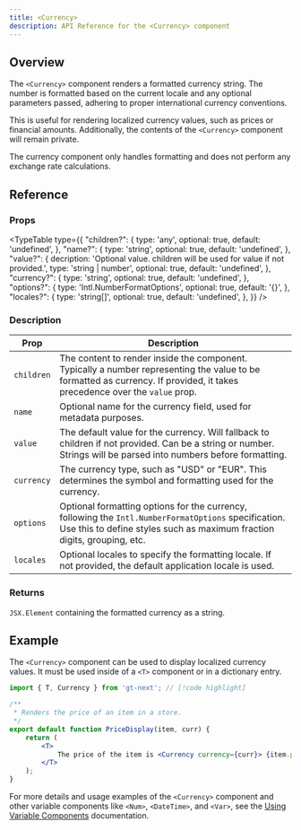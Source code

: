```yaml
---
title: <Currency>
description: API Reference for the <Currency> component
---
```


## Overview

The `<Currency>` component renders a formatted currency string.
The number is formatted based on the current locale and any optional parameters passed, adhering to proper international currency conventions.

This is useful for rendering localized currency values, such as prices or financial amounts.
Additionally, the contents of the `<Currency>` component will remain private.

The currency component only handles formatting and does not perform any exchange rate calculations.

## Reference

### Props

<TypeTable
  type={{
    "children?": {
        type: 'any',
        optional: true,
        default: 'undefined',
    },
    "name?": {
        type: 'string',
        optional: true,
        default: 'undefined',
    },
    "value?": {
        decription: 'Optional value. children will be used for value if not provided.',
        type: 'string | number',
        optional: true,
        default: 'undefined',
    },
    "currency?": {
        type: 'string',
        optional: true,
        default: 'undefined',
    },
    "options?": {
        type: 'Intl.NumberFormatOptions',
        optional: true,
        default: '{}',
    },
    "locales?": {
        type: 'string[]',
        optional: true,
        default: 'undefined',
    },
  }}
/>

### Description
| Prop      | Description                                                                                                                                            |
|-----------|--------------------------------------------------------------------------------------------------------------------------------------------------------|
| `children`  | The content to render inside the component. Typically a number representing the value to be formatted as currency. If provided, it takes precedence over the `value` prop. |
| `name`      | Optional name for the currency field, used for metadata purposes.                                                                                      |
| `value`     | The default value for the currency. Will fallback to children if not provided. Can be a string or number. Strings will be parsed into numbers before formatting.                                  |
| `currency`  | The currency type, such as "USD" or "EUR". This determines the symbol and formatting used for the currency.                                            |
| `options`   | Optional formatting options for the currency, following the `Intl.NumberFormatOptions` specification. Use this to define styles such as maximum fraction digits, grouping, etc. |
| `locales`   | Optional locales to specify the formatting locale. If not provided, the default application locale is used.                                            |

### Returns

`JSX.Element` containing the formatted currency as a string.

## Example

The `<Currency>` component can be used to display localized currency values.
It must be used inside of a `<T>` component or in a dictionary entry.

```jsx title="PriceDisplay.jsx" copy
import { T, Currency } from 'gt-next'; // [!code highlight]

/**
 * Renders the price of an item in a store.
 */
export default function PriceDisplay(item, curr) {
    return (
        <T>
            The price of the item is <Currency currency={curr}> {item.price} </Currency>. // [!code highlight]
        </T>
    );
}
```

For more details and usage examples of the `<Currency>` component and other variable components like `<Num>`, `<DateTime>`, and `<Var>`,
see the [Using Variable Components](/docs/next/reference/using-variable-components) documentation.